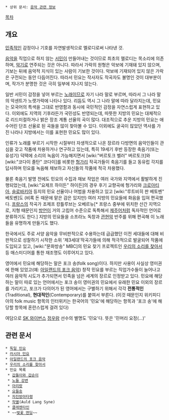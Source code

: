  * 상위 문서: [[음악 관련 정보]]

[[목차]]
== 개요 ==
[[민족]]적인 감정이나 기호를 자연발생적으로 멜로디로써 나타낸 것.

[[음악]]을 직업으로 하지 않는 [[서민]]이 만들어내는 것이므로 최초의 멜로디는 목소리에 의존하며, [[악기]]로 연주되는 것은 아니다. 따라서 가락의 원형은 악보에 기재돼 있지 않으며, 기보는 뒤에 음악적 지식이 있는 사람이 기보한 것이다. 악보에 기재되어 있지 않은 가락은 구전되는 동안 다듬어진다. 따라서 민요는 작사자도 작곡자도 불명인 것이 대부분이며, 작가가 분명한 것은 극히 일부에 지나지 않는다.

일반 서민이 감정을 넣어 부르는 [[노래]]이므로 자기 나라 말로 부르며, 따라서 그 나라 말의 악센트가 노랫가락에 나타나 있다. 리듬도 역시 그 나라 말에 따라 달라지는데, 민요는 모국어의 특색을 그대로 반영함과 동시에 국민적인 감정을 자연스럽게 표현하고 있다. 이외에도 지역의 기후라든가 국민성도 반영되는데, 따뜻한 지방의 민요는 대체적으로 리드미컬하거나 밝은 장조 계통 선율의 곡이 많다. 대조적으로 추운 지방의 민요는 애수어린 단조 선율로 된 곡들을 많이 찾아볼 수 있다. 이외에도 굴곡이 많았던 역사를 가진 나라나 지방에서는 이를 표현한 민요도 많이 있다.

인류가 노래를 부르기 시작한 시절부터 자생적으로 나온 장르라 다방면의 음악인들이 관심을 갖고 작품에 차용하거나 연구하고 있는데, 특히 19세기 후반 등장한 축음기(또는 유성기) 덕택에 소리의 녹음이 가능해지면서 [wiki:"버르토크 벨러" 버르토크]와 [wiki:"코다이 졸탄" 코다이]를 비롯한 [[헝가리]] 작곡가들이 축음기를 들고 동유럽 각지를 답사하며 민요를 녹음해 채보하고 자신들의 작품에 적극 차용했다.

물론 축음기 발명 전에도 민요의 수집과 채보 작업은 여러 국가와 지역에서 활발하게 진행되었는데, [wiki:"요제프 하이든" 하이든]의 경우 후기 교향곡에 헝가리와 [[크로아티아]], [[슬로바키아]] 등지의 민요 선율이나 어법을 차용하고 있고 [wiki:"루트비히 판 베토벤" 베토벤]도 (비록 돈 때문에 맡은 감은 있지만) 여러 지방의 민요들에 화음을 입혀 편곡했다. [[프랑스]]의 작곡가 조제프 캉틀루브는 오베르뉴[* 프랑스 중부에 위치한 산간 지역으로, 지형 때문인지 [[방언]]이 거의 고립어 수준으로 독특해서 [[제주어]]처럼 독자적인 언어로 분류하기도 한다.] 지방의 민요들을 소프라노 독창과 [[관현악]] 반주를 위해 편곡해 이 노래들을 유명하게 만들기도 했다.

한국에서도 주로 서양 음악을 무비판적으로 수용하는데 급급했던 이전 세대들에 대해 비판적으로 성찰하기 시작한 소위 '제3세대'작곡가들에 의해 적극적으로 발굴되어 작품에 도입되고 있고, [wiki:"문화방송" MBC]의 민요 찾기 프로젝트인 [[우리의 소리를 찾아서]] 등 매스미디어를 통한 재조명도 이루어지고 있다.

영어에서 민요에 해당하는 말은 포크 송(folk song)이다. 하지만 사용이 사실상 영미권에 한해 있었고(예: [[아일랜드의 포크 음악]]) 창작 민요를 부르는 직업가수들이 늘어나고 여러 음악적 시도가 추가되면서 민족을 넘은 세계의 장르로 인정받고 있다. 민요에 해당하는 말이 따로 있는 언어에서는 포크 송이 영미권의 민요에서 유래한 민요 이외의 장르를 가리키고, 포크가 다의어가 된 영어에서는 구별하기 위해서 각각 '''전통적인'''(Traditional), '''현대적인'''(Contemporary)를 붙여서 부른다. (이것 때문인지 위키피디아의 folk music 항목의 인터위키는 한국어의 '민요'에 해당하는 항목과 '포크 송'에 해당할 항목에 혼란스럽게 걸려 있다)

여담으로 [[SK 와이번스]] [[정우람]] 선수의 별명도 '민요'다. 뜻은 '민머리 요정(...)'

== 관련 문서 ==
 * [[독일 민요]]
 * [[러시아 민요]]
 * [[아일랜드의 포크 음악]]
 * [[우리의 소리를 찾아서]]
 * 민요 목록
  * [[갑돌이와 갑순이]]
  * [[노들 강변]]
  * [[아리랑]]
  * [[요들송]]
  * [[자진방아타령]]
  * [[작별]](Auld Lang Syne)
  * [[클레멘타인]]
  * ~~[[벚꽃 엔딩]]~~
